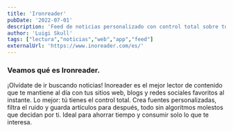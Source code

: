 ```yaml
---
title: 'Ironreader'
pubDate: '2022-07-01'
description: 'Feed de noticias personalizado con control total sobre tus fuentes de información'
author: 'Luigi Skull'
tags: ["lectura","noticias","web","app","feed"]
externalUrl: 'https://www.inoreader.com/es/' 
---
```



### Veamos qué es Ironreader.


¡Olvídate de ir buscando noticias! Inoreader es el mejor lector de contenido que te mantiene al día con tus sitios web, blogs y redes sociales favoritos al instante. Lo mejor: tú tienes el control total. Crea fuentes personalizadas, filtra el ruido y guarda artículos para después, todo sin algoritmos molestos que decidan por ti. Ideal para ahorrar tiempo y consumir solo lo que te interesa.